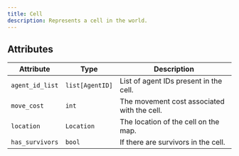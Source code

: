 ```yaml
---
title: Cell
description: Represents a cell in the world.
---
```


## Attributes

| Attribute | Type | Description                         |
|-----------|------|-------------------------------------|
| `agent_id_list` | `list[AgentID]` | List of agent IDs present in the cell. |
| `move_cost` | `int` | The movement cost associated with the cell. |
| `location` | `Location` | The location of the cell on the map. |
| `has_survivors` | `bool` | If there are survivors in the cell. |

